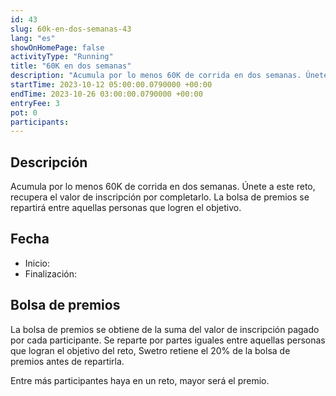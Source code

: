 ```yaml
---
id: 43
slug: 60k-en-dos-semanas-43
lang: "es"
showOnHomePage: false
activityType: "Running"
title: "60K en dos semanas"
description: "Acumula por lo menos 60K de corrida en dos semanas. Únete a este reto, recupera el valor de inscripción por completarlo. La bolsa de premios se repartirá entre aquellas personas que logren el objetivo."
startTime: 2023-10-12 05:00:00.0790000 +00:00
endTime: 2023-10-26 03:00:00.0790000 +00:00
entryFee: 3
pot: 0
participants:
---
```



## Descripción

Acumula por lo menos 60K de corrida en dos semanas. Únete a este reto, recupera el valor de inscripción por completarlo. La bolsa de premios se repartirá entre aquellas personas que logren el objetivo.

## Fecha

- Inicio: <LocalDate dateUtc={frontmatter.startTime} client:load />
- Finalización: <LocalDate dateUtc={frontmatter.endTime} client:load />

## Bolsa de premios

La bolsa de premios se obtiene de la suma del valor de inscripción pagado por cada participante. Se reparte por partes iguales entre aquellas personas que logran el objetivo del reto, Swetro retiene el 20% de la bolsa de premios antes de repartirla.

Entre más participantes haya en un reto, mayor será el premio.
